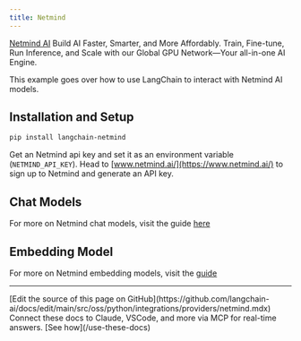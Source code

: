 ```yaml
---
title: Netmind
---
```


[Netmind AI](https://www.netmind.ai/) Build AI Faster, Smarter, and More Affordably.
Train, Fine-tune, Run Inference, and Scale with our Global GPU Network—Your all-in-one AI Engine.

This example goes over how to use LangChain to interact with Netmind AI models.

## Installation and Setup

```bash
pip install langchain-netmind
```

Get an Netmind api key and set it as an environment variable (`NETMIND_API_KEY`).
Head to [www.netmind.ai/](https://www.netmind.ai/) to sign up to Netmind and generate an API key.

## Chat Models

For more on Netmind chat models, visit the guide [here](/oss/python/integrations/chat/netmind)

## Embedding Model

For more on Netmind embedding models, visit the [guide](/oss/python/integrations/text_embedding/netmind)

---

<Callout icon="pen-to-square" iconType="regular">
    [Edit the source of this page on GitHub](https://github.com/langchain-ai/docs/edit/main/src/oss/python/integrations/providers/netmind.mdx)
</Callout>
<Tip icon="terminal" iconType="regular">
    Connect these docs to Claude, VSCode, and more via MCP for    real-time answers. [See how](/use-these-docs)
</Tip>

